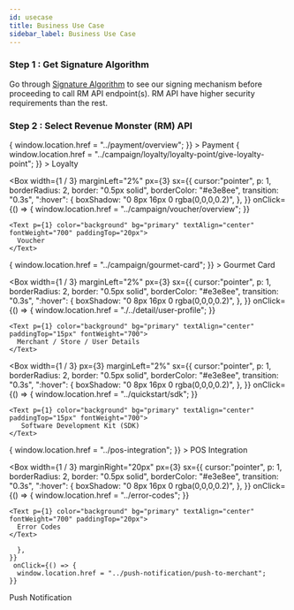 ```yaml
---
id: usecase
title: Business Use Case
sidebar_label: Business Use Case
---
```



### Step 1 : Get Signature Algorithm

Go through [Signature Algorithm](../quickstart/signature-algorithm) to see our signing mechanism before proceeding to call RM API endpoint(s). RM API have higher security requirements than the rest.

### Step 2 : Select Revenue Monster (RM) API

<Flex>
  <Box
    width={1 / 3}
    height="75px"
    px={3}
    sx={{
     cursor:"pointer",
      p: 1,
      borderRadius: 2,
      border: "0.5px solid",
      borderColor: "#e3e8ee",
      transition: "0.3s",
      ":hover": {
        boxShadow: "0 8px 16px 0 rgba(0,0,0,0.2)", 
      },
    }}
    onClick={() => {
      window.location.href = "../payment/overview";
    }}
  >
    <Text p={1} color="background" bg="primary" textAlign="center" fontWeight="700" paddingTop="20px">
      Payment
    </Text>
  </Box>
  <Box
    width={1 / 3}
    marginLeft="2%"
    px={3}
    sx={{
      cursor:"pointer",
      p: 1,
      borderRadius: 2,
      border: "0.5px solid",
      borderColor: "#e3e8ee",
      transition: "0.3s",
      ":hover": {
        boxShadow: "0 8px 16px 0 rgba(0,0,0,0.2)", 
      },
    }}
    onClick={() => {
      window.location.href = "../campaign/loyalty/loyalty-point/give-loyalty-point";
    }}
  >
    <Text p={1} color="background" bg="primary" textAlign="center" fontWeight="700" paddingTop="20px">
      Loyalty
    </Text>
  </Box>

  <Box
    width={1 / 3}
    marginLeft="2%"
    px={3}
    sx={{
      cursor:"pointer",
      p: 1,
      borderRadius: 2,
      border: "0.5px solid",
      borderColor: "#e3e8ee",
      transition: "0.3s",
      ":hover": {
        boxShadow: "0 8px 16px 0 rgba(0,0,0,0.2)", 
      },
    }}
     onClick={() => {
      window.location.href = "../campaign/voucher/overview";
    }}
  >
    <Text p={1} color="background" bg="primary" textAlign="center" fontWeight="700" paddingTop="20px">
      Voucher
    </Text>
  </Box>
</Flex>

<Flex marginTop="20px">
  <Box
    width={1 / 3}
    px={3}
    sx={{
     cursor:"pointer",
      p: 1,
      borderRadius: 2,
      border: "0.5px solid",
      borderColor: "#e3e8ee",
      transition: "0.3s",
      ":hover": {
        boxShadow: "0 8px 16px 0 rgba(0,0,0,0.2)", 
      },
    }}
      onClick={() => {
      window.location.href = "../campaign/gourmet-card";
    }}
  >
    <Text p={1} color="background" bg="primary" textAlign="center" paddingTop="20px" fontWeight="700">
      Gourmet Card
    </Text>
  </Box>

  <Box
    width={1 / 3}
    marginLeft="2%"
    px={3}
    sx={{
       cursor:"pointer",
      p: 1,
      borderRadius: 2,
      border: "0.5px solid",
      borderColor: "#e3e8ee",
      transition: "0.3s",
      ":hover": {
        boxShadow: "0 8px 16px 0 rgba(0,0,0,0.2)", 
      },
    }}
     onClick={() => {
      window.location.href = "./../detail/user-profile";
    }}
  >
    <Text p={1} color="background" bg="primary" textAlign="center" paddingTop="15px" fontWeight="700">
      Merchant / Store / User Details
    </Text>
  </Box>
  
  <Box
    width={1 / 3}
    px={3}
    marginLeft="2%"
    sx={{
      cursor:"pointer",
      p: 1,
      borderRadius: 2,
      border: "0.5px solid",
      borderColor: "#e3e8ee",
     transition: "0.3s",
      ":hover": {
        boxShadow: "0 8px 16px 0 rgba(0,0,0,0.2)", 
      },
    }}
      onClick={() => {
      window.location.href = "../quickstart/sdk";
    }}
  >
    <Text p={1} color="background" bg="primary" textAlign="center" paddingTop="15px" fontWeight="700">
       Software Development Kit (SDK)
    </Text>
  </Box>
</Flex>

<Flex marginTop="20px">
  <Box
    width={1 / 3}
    height="50%"
    paddingTop="20px"
    marginRight="20px"
    px={3}
    sx={{
      cursor:"pointer",
      p: 1,
      borderRadius: 2,
      border: "0.5px solid",
      borderColor: "#e3e8ee",
      transition: "0.3s",
      ":hover": {
        boxShadow: "0 8px 16px 0 rgba(0,0,0,0.2)", 
      },
    }}
      onClick={() => {
      window.location.href = "../pos-integration";
    }}
  >
    <Text p={1} color="background" bg="primary" textAlign="center" fontWeight="700" paddingBottom="20px" >
     POS Integration
    </Text>
  </Box>

  <Box
    width={1 / 3}
    marginRight="20px"
    px={3}
    sx={{
       cursor:"pointer",
      p: 1,
      borderRadius: 2,
      border: "0.5px solid",
      borderColor: "#e3e8ee",
      transition: "0.3s",
      ":hover": {
        boxShadow: "0 8px 16px 0 rgba(0,0,0,0.2)", 
      },
    }}
       onClick={() => {
      window.location.href = "../error-codes";
    }}
  >
    <Text p={1} color="background" bg="primary" textAlign="center" fontWeight="700" paddingTop="20px">
      Error Codes
    </Text>
  </Box>
  <Box
    width={1 / 3}
    px={3}
    sx={{
      cursor:"pointer",
      p: 1,
      borderRadius: 2,
      border: "0.5px solid",
      borderColor: "#e3e8ee",
      transition: "0.3s",
      ":hover": {
        boxShadow: "0 8px 16px 0 rgba(0,0,0,0.2)",
        
      },
    }}
     onClick={() => {
      window.location.href = "../push-notification/push-to-merchant";
    }}
  >
   <Text p={1} color="background" bg="primary" textAlign="center" fontWeight="700" paddingTop="20px">
       Push Notification
    </Text>
  </Box>
</Flex>
